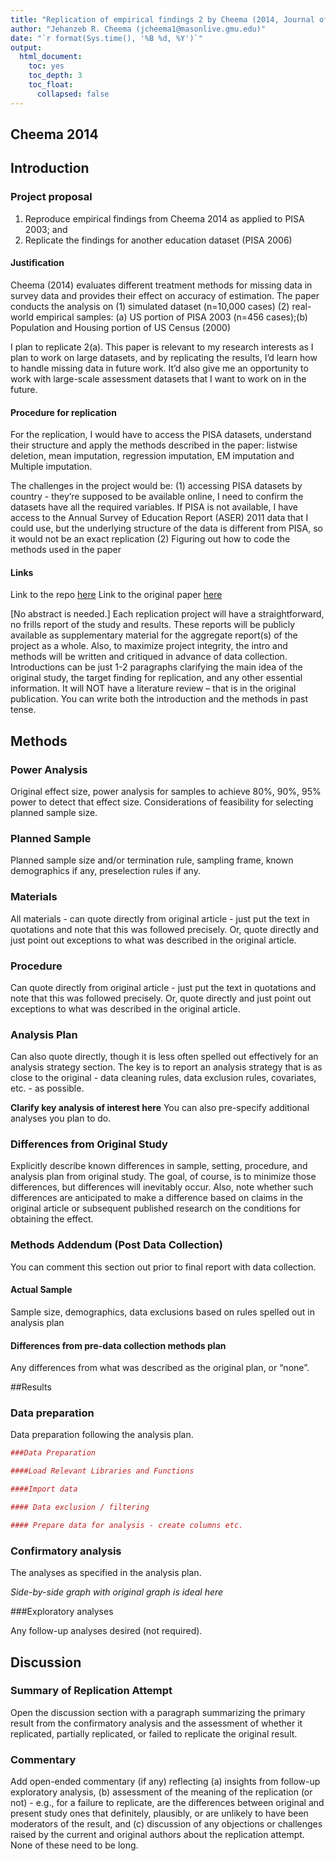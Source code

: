 ```yaml
---
title: "Replication of empirical findings 2 by Cheema (2014, Journal of Modern Applied Statistical Methods)"
author: "Jehanzeb R. Cheema (jcheema1@masonlive.gmu.edu)"
date: "`r format(Sys.time(), '%B %d, %Y')`"
output:
  html_document:
    toc: yes
    toc_depth: 3
    toc_float:
      collapsed: false
---
```


<!-- Replication reports should all use this template to standardize reporting across projects.  These reports will be public supplementary materials that accompany the summary report(s) of the aggregate results. -->

## Cheema 2014

## Introduction

### Project proposal 
(1) Reproduce empirical findings  from Cheema 2014 as applied to PISA 2003; and 
(2) Replicate the findings for another education dataset (PISA 2006)

#### Justification

Cheema (2014) evaluates different treatment methods for missing data in survey data and provides their effect on accuracy of estimation. The paper conducts the analysis on 
  (1) simulated dataset (n=10,000 cases) 
  (2) real-world empirical samples: (a) US portion of PISA 2003 (n=456 cases);(b)        Population and Housing portion of US Census (2000)

I plan to replicate 2(a). This paper is relevant to my research interests as I plan to work on large datasets, and by replicating the results, I'd learn how to handle missing data in future work. It'd also give me an opportunity to work with large-scale assessment datasets that I want to work on in the future. 


#### Procedure for replication
For the replication, I would have to access the PISA datasets, understand their structure and apply the methods described in the paper: listwise deletion, mean imputation, regression imputation, EM imputation and Multiple imputation. 

The challenges in the project would be: (1) accessing PISA datasets by country - they're supposed to be available online, I need to confirm the datasets have all the required variables. If PISA is not available, I have access to the Annual Survey of Education Report (ASER) 2011 data that I could use, but the underlying structure of the data is different from PISA, so it would not be an exact replication (2) Figuring out how to code the methods used in the paper

#### Links
Link to the repo [here](https://github.com/psych251/cheema2014)
Link to the original paper [here](https://github.com/psych251/cheema2014/tree/master/original_paper)




[No abstract is needed.]  Each replication project will have a straightforward, no frills report of the study and results.  These reports will be publicly available as supplementary material for the aggregate report(s) of the project as a whole.  Also, to maximize project integrity, the intro and methods will be written and critiqued in advance of data collection.  Introductions can be just 1-2 paragraphs clarifying the main idea of the original study, the target finding for replication, and any other essential information.  It will NOT have a literature review -- that is in the original publication. You can write both the introduction and the methods in past tense.  


## Methods

### Power Analysis

Original effect size, power analysis for samples to achieve 80%, 90%, 95% power to detect that effect size.  Considerations of feasibility for selecting planned sample size.

### Planned Sample

Planned sample size and/or termination rule, sampling frame, known demographics if any, preselection rules if any.

### Materials

All materials - can quote directly from original article - just put the text in quotations and note that this was followed precisely.  Or, quote directly and just point out exceptions to what was described in the original article.

### Procedure	

Can quote directly from original article - just put the text in quotations and note that this was followed precisely.  Or, quote directly and just point out exceptions to what was described in the original article.

### Analysis Plan

Can also quote directly, though it is less often spelled out effectively for an analysis strategy section.  The key is to report an analysis strategy that is as close to the original - data cleaning rules, data exclusion rules, covariates, etc. - as possible.  

**Clarify key analysis of interest here**  You can also pre-specify additional analyses you plan to do.

### Differences from Original Study

Explicitly describe known differences in sample, setting, procedure, and analysis plan from original study.  The goal, of course, is to minimize those differences, but differences will inevitably occur.  Also, note whether such differences are anticipated to make a difference based on claims in the original article or subsequent published research on the conditions for obtaining the effect.

### Methods Addendum (Post Data Collection)

You can comment this section out prior to final report with data collection.

#### Actual Sample
  Sample size, demographics, data exclusions based on rules spelled out in analysis plan

#### Differences from pre-data collection methods plan
  Any differences from what was described as the original plan, or “none”.


##Results


### Data preparation

Data preparation following the analysis plan.
	
```r
###Data Preparation

####Load Relevant Libraries and Functions

####Import data

#### Data exclusion / filtering

#### Prepare data for analysis - create columns etc.
```

### Confirmatory analysis

The analyses as specified in the analysis plan.  

*Side-by-side graph with original graph is ideal here*

###Exploratory analyses

Any follow-up analyses desired (not required).  

## Discussion

### Summary of Replication Attempt

Open the discussion section with a paragraph summarizing the primary result from the confirmatory analysis and the assessment of whether it replicated, partially replicated, or failed to replicate the original result.  

### Commentary

Add open-ended commentary (if any) reflecting (a) insights from follow-up exploratory analysis, (b) assessment of the meaning of the replication (or not) - e.g., for a failure to replicate, are the differences between original and present study ones that definitely, plausibly, or are unlikely to have been moderators of the result, and (c) discussion of any objections or challenges raised by the current and original authors about the replication attempt.  None of these need to be long.
